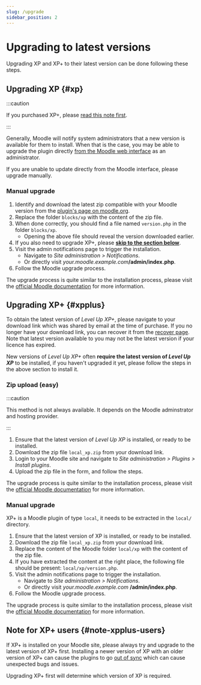 ```yaml
---
slug: /upgrade
sidebar_position: 2
---
```


# Upgrading to latest versions

Upgrading XP and XP+ to their latest version can be done following these steps.

## Upgrading XP {#xp}

:::caution

If you purchased XP+, please [read this note first](#note-xpplus-users).

:::

Generally, Moodle will notify system administrators that a new version is available for them to install. When that is the case, you may be able to upgrade the plugin directly [from the Moodle web interface](https://docs.moodle.org/en/Installing_plugins#Plugin_updating_from_within_Moodle) as an administrator.

If you are unable to update directly from the Moodle interface, please upgrade manually.

### Manual upgrade

1. Identify and download the latest zip compatible with your Moodle version from the [plugin's page on moodle.org](https://moodle.org/plugins/pluginversions.php?plugin=block_xp).
2. Replace the folder `blocks/xp` with the content of the zip file.
3. When done correctly, you should find a file named `version.php` in the folder `blocks/xp`.
   - Opening the above file should reveal the version downloaded earlier.
4. If you also need to upgrade XP+, please **[skip to the section below](#xpplus)**.
5. Visit the admin notifications page to trigger the installation.
   - Navigate to _Site administration > Notifications_.
   - Or directly visit _your.moodle.example.com_**/admin/index.php**.
6. Follow the Moodle upgrade process.

The upgrade process is quite similar to the installation process, please visit the [official Moodle documentation](https://docs.moodle.org/en/Installing_plugins) for more information.

## Upgrading XP+ {#xpplus}

To obtain the latest version of _Level Up XP+_, please navigate to your download link which was shared by email at the time of purchase. If you no longer have your download link, you can recover it from the [recover page](https://levelup.plus/recover). Note that latest version available to you may not be the latest version if your licence has expired.

New versions of _Level Up XP+_ often **require the latest version of _Level Up XP_** to be installed, if you haven't upgraded it yet, please follow the steps in the above section to install it.

### Zip upload (easy)

:::caution

This method is not always available. It depends on the Moodle adminstrator and hosting provider.

:::

1. Ensure that the latest version of _Level Up XP_ is installed, or ready to be installed.
2. Download the zip file `local_xp.zip` from your download link.
3. Login to your Moodle site and navigate to _Site administration > Plugins > Install plugins_.
4. Upload the zip file in the form, and follow the steps.

The upgrade process is quite similar to the installation process, please visit the [official Moodle documentation](https://docs.moodle.org/en/Installing_plugins) for more information.

### Manual upgrade

XP+ is a Moodle plugin of type `local`, it needs to be extracted in the `local/` directory.

1. Ensure that the latest version of XP is installed, or ready to be installed.
2. Download the zip file `local_xp.zip` from your download link.
3. Replace the content of the Moodle folder `local/xp` with the content of the zip file.
4. If you have extracted the content at the right place, the following file should be present: `local/xp/version.php`.
5. Visit the admin notifications page to trigger the installation.
   - Navigate to _Site administration > Notifications_.
   - Or directly visit _your.moodle.example.com_ **/admin/index.php**.
6. Follow the Moodle upgrade process.

The upgrade process is quite similar to the installation process, please visit the [official Moodle documentation](https://docs.moodle.org/en/Installing_plugins) for more information.

## Note for XP+ users {#note-xpplus-users}

If XP+ is installed on your Moodle site, please always try and upgrade to the latest version of XP+ first. Installing a newer version of XP with an older version of XP+ can cause the plugins to go [out of sync](/troubleshooting/plugins-out-of-sync/index.mdx) which can cause unexpected bugs and issues.

Upgrading XP+ first will determine which version of XP is required.
